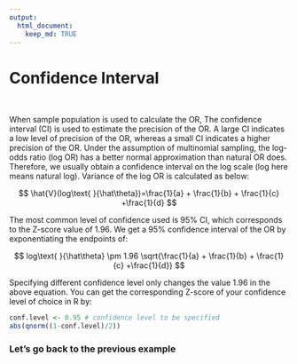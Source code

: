```yaml
---
output: 
  html_document:
    keep_md: TRUE
---
```


# Confidence Interval

&nbsp;

When sample population is used to calculate the OR, The confidence interval (CI) is used to estimate the precision of the OR. A large CI indicates a low level of precision of the OR, whereas a small CI indicates a higher precision of the OR.
Under the assumption of multinomial sampling, the log-odds ratio (log OR) has a better normal approximation than natural OR does. Therefore, we usually obtain a confidence interval on the log scale (log here means natural log). Variance of the log OR is calculated as below:

$$
\hat{V}(log\text{ }{\hat\theta})=\frac{1}{a} + \frac{1}{b} + \frac{1}{c} +\frac{1}{d}
$$

The most common level of confidence used is 95% CI, which corresponds to the Z-score value of 1.96. We get a 95% confidence interval of the OR by exponentiating the endpoints of:

$$
log\text{ }{\hat\theta} \pm 1.96 \sqrt{\frac{1}{a} + \frac{1}{b} + \frac{1}{c} +\frac{1}{d}}
$$

Specifying different confidence level only changes the value 1.96 in the above equation. You can get the corresponding Z-score of your confidence level of choice in R by:

```r
conf.level <- 0.95 # confidence level to be specified
abs(qnorm((1-conf.level)/2))
```

### Let’s go back to the previous example
